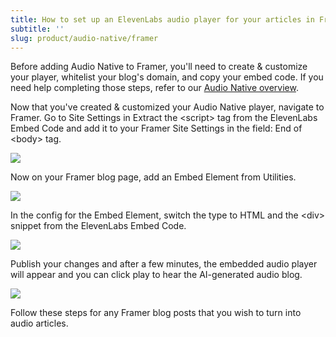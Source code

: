 ```yaml
---
title: How to set up an ElevenLabs audio player for your articles in Framer
subtitle: ''
slug: product/audio-native/framer
---
```



Before adding Audio Native to Framer, you'll need to create & customize your player, whitelist your blog's domain, and copy your embed code. If you need help completing those steps, refer to our [Audio Native overview](https://elevenlabs.io/docs/audio-native/overview).

Now that you've created & customized your Audio Native player, navigate to Framer. Go to Site Settings in Extract the &lt;script&gt; tag from the ElevenLabs Embed Code and add it to your Framer Site Settings in the field: End of &lt;body&gt; tag.

<img src="../../product/audio-native/images/framer_an_1.webp" />

Now on your Framer blog page, add an Embed Element from Utilities.

<img src="../../product/audio-native/images/framer_an_2.webp" />

In the config for the Embed Element, switch the type to HTML and the &lt;div&gt; snippet from the ElevenLabs Embed Code.

<img src="../../product/audio-native/images/framer_an_3.webp" />

Publish your changes and after a few minutes, the embedded audio player will appear and you can click play to hear the AI-generated audio blog.

<img src="../../product/audio-native/images/framer_an_4.webp" />

Follow these steps for any Framer blog posts that you wish to turn into audio articles.
